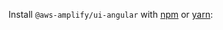 
Install `@aws-amplify/ui-angular` with [npm](https://www.npmjs.com/) or [yarn](https://yarnpkg.com/):

<InstallScripts framework="angular" />
